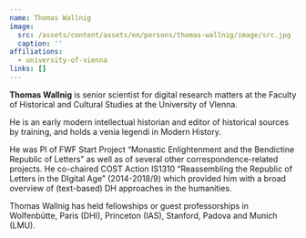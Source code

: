 ```yaml
---
name: Thomas Wallnig
image:
  src: /assets/content/assets/en/persons/thomas-wallnig/image/src.jpg
  caption: ''
affiliations:
  - university-of-vienna
links: []
---
```

**Thomas Wallnig** is senior scientist for digital research matters at the Faculty of Historical and Cultural Studies at the University of VIenna.

He is an early modern intellectual historian and editor of historical sources by training, and holds a venia legendi in Modern History.

He was PI of FWF Start Project “Monastic Enlightenment and the Bendictine Republic of Letters” as well as of several other correspondence-related projects. He co-chaired COST Action IS1310 “Reassembling the Republic of Letters in the DIgital Age” (2014-2018/9) which provided him with a broad overview of (text-based) DH approaches in the humanities.

Thomas Wallnig has held fellowships or guest professorships in Wolfenbütte, Paris (DHI), Princeton (IAS), Stanford, Padova and Munich (LMU).
